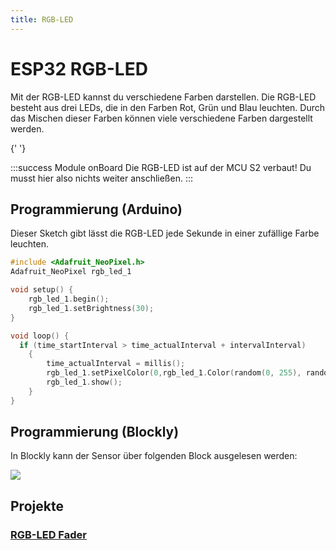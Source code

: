 ```yaml
---
title: RGB-LED
---
```



# ESP32 RGB-LED

Mit der RGB-LED kannst du verschiedene Farben darstellen. Die RGB-LED besteht aus drei LEDs, die in den Farben Rot, Grün und Blau leuchten. Durch das Mischen dieser Farben können viele verschiedene Farben dargestellt werden.

<ImageWithText size="xl" src={rgbLed} alt="RGB LED" title="RGB-LED" />{' '}

:::success Module onBoard
Die RGB-LED ist auf der MCU S2 verbaut! Du musst hier also nichts weiter
anschließen.
:::

## Programmierung (Arduino)

Dieser Sketch gibt lässt die RGB-LED jede Sekunde in einer zufällige Farbe leuchten.

```cpp
#include <Adafruit_NeoPixel.h>
Adafruit_NeoPixel rgb_led_1

void setup() {
    rgb_led_1.begin();
    rgb_led_1.setBrightness(30);
}

void loop() {
  if (time_startInterval > time_actualInterval + intervalInterval)
    {
        time_actualInterval = millis();
        rgb_led_1.setPixelColor(0,rgb_led_1.Color(random(0, 255), random(0, 255), random(0, 255)));
        rgb_led_1.show();
    }
}
```

## Programmierung (Blockly)

In Blockly kann der Sensor über folgenden Block ausgelesen werden:

![](/img/blockly-bilder/rgb-led-esp-32/esp_32.svg)

## Projekte

### [RGB-LED Fader](https://sensebox.de/projects/de/2024-01-10-rgb-led_s2)
